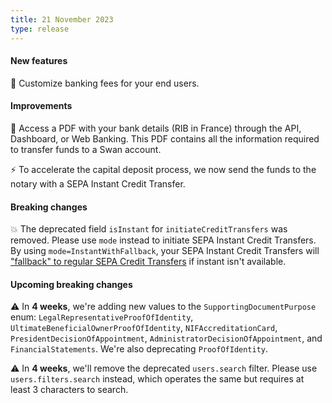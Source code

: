 ```yaml
---
title: 21 November 2023
type: release
---
```


#### New features

💸 Customize banking fees for your end users.

#### Improvements

🏦 Access a PDF with your bank details (RIB in France) through the API, Dashboard, or Web Banking.
This PDF contains all the information required to transfer funds to a Swan account.

⚡ To accelerate the capital deposit process, we now send the funds to the notary with a SEPA Instant Credit Transfer.

#### Breaking changes

💥 The deprecated field `isInstant` for `initiateCreditTransfers` was removed.
Please use `mode` instead to initiate SEPA Instant Credit Transfers.
By using `mode=InstantWithFallback`, your SEPA Instant Credit Transfers will ["fallback" to regular SEPA Credit Transfers](/topics/payments/credit-transfers/sepa/#instant-fallback) if instant isn't available.

#### Upcoming breaking changes

⚠️ In **4 weeks**, we're adding new values to the `SupportingDocumentPurpose` enum: `LegalRepresentativeProofOfIdentity`, `UltimateBeneficialOwnerProofOfIdentity`, `NIFAccreditationCard`, `PresidentDecisionOfAppointment`, `AdministratorDecisionOfAppointment`, and `FinancialStatements`.
We're also deprecating `ProofOfIdentity`.

⚠️ In **4 weeks**, we'll remove the deprecated `users.search` filter.
Please use `users.filters.search` instead, which operates the same but requires at least 3 characters to search.
